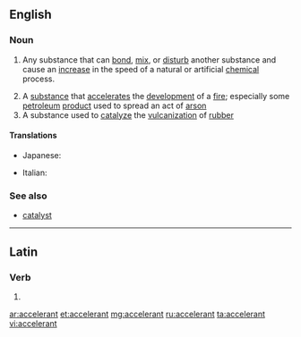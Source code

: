 ==English==
{{wikipedia}}

===Noun===
{{en-noun}}

# {{chemistry}} Any substance that can [[bond]], [[mix]], or [[disturb]] another substance and cause an [[increase]] in the speed of a natural or artificial [[chemical]] process.
# A [[substance]] that [[accelerate]]s the [[development]] of a [[fire]]; especially some [[petroleum]] [[product]] used to spread an act of [[arson]]
# A substance used to [[catalyze]] the [[vulcanization]] of [[rubber]]

====Translations====
{{trans-top|substance that can bond, mix, or disturb another substance}}
* Japanese: {{t|ja|促進剤|tr=そくしんざい, sokushinzai|sc=Jpan}}
{{trans-mid}}
{{trans-bottom}}

{{trans-top|substance that accelerates the devolpment of a fire}}
{{trans-mid}}
{{trans-bottom}}

{{trans-top|substance used to catalyze the vulcanization of rubber}}
{{trans-mid}}
{{trans-bottom}}

{{checktrans-top}}
* Italian: {{t-|it|accelerante|m}}
{{checktrans-bottom}}

===See also===
* [[catalyst]]

----

==Latin==

===Verb===
{{la-verb-form|accelerant}}

# {{conjugation of|accelero|accelerō|3|p|pres|act|ind|lang=la}}

[[ar:accelerant]]
[[et:accelerant]]
[[mg:accelerant]]
[[ru:accelerant]]
[[ta:accelerant]]
[[vi:accelerant]]